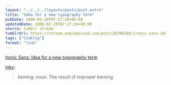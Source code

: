 ```yaml
---
layout: "../../../layouts/posts/post.astro"
title: "Idea for a new typography term"
pubDate: 2008-02-20T07:17:24+00:00
updatedDate: 2008-02-20T07:17:24+00:00
source: tumblr stream
tumblrUrl: https://stream.anglepoised.com/post/26788189/ironic-sans-idea-for-a-new-typography-term
tags: ["linklog"]
format: "link"
---
```


[Ironic Sans: Idea for a new typography term][1]

<a href="http://found.boxofjunk.ws/post/26743932">inky</a>:

> keming: <i>noun</i>. The result of improper kerning.

[1]: http://www.ironicsans.com/2008/02/idea_a_new_typography_term.html
